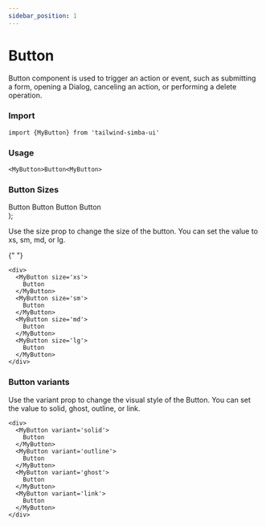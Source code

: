 ```yaml
---
sidebar_position: 1
---
```



# Button

Button component is used to trigger an action or event, such as submitting a form, opening a Dialog, canceling an action, or performing a delete operation.

<!-- :::tip My tip

    Use this awesome feature option

:::

:::danger Take care

    This action is dangerous

::: -->

### Import

```
import {MyButton} from 'tailwind-simba-ui'
```

### Usage

<!-- insert button example here -->

```
<MyButton>Button<MyButton>
```

### Button Sizes

  <div>
    <MyButton size="xs">Button</MyButton>
    <MyButton size="sm">Button</MyButton>
    <MyButton size="md">Button</MyButton>
    <MyButton size="lg">Button</MyButton>
  </div>
);

Use the size prop to change the size of the button. You can set the value to xs, sm, md, or lg.

<!-- insert button example here -->

<ButtonSizes></ButtonSizes>{" "}

```
<div>
  <MyButton size='xs'>
    Button
  </MyButton>
  <MyButton size='sm'>
    Button
  </MyButton>
  <MyButton size='md'>
    Button
  </MyButton>
  <MyButton size='lg'>
    Button
  </MyButton>
</div>
```

### Button variants

Use the variant prop to change the visual style of the Button. You can set the value to solid, ghost, outline, or link.

```
<div>
  <MyButton variant='solid'>
    Button
  </MyButton>
  <MyButton variant='outline'>
    Button
  </MyButton>
  <MyButton variant='ghost'>
    Button
  </MyButton>
  <MyButton variant='link'>
    Button
  </MyButton>
</div>
```
